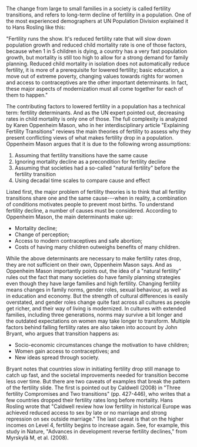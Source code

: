 The change from large to small families in a society is called fertility transitions, and refers to long-term decline of fertility in a population. One of the most experienced demographers at UN Population Division explained it to Hans Rosling like this:

"Fertility runs the show. It's reduced fertility rate that will slow down population growth and reduced child mortality rate is one of those factors, because when 1 in 5 children is dying, a country has a very fast population growth, but mortality is still too high to allow for a strong demand for family planning. Reduced child mortality in isolation does not automatically reduce fertility, it is more of a prerequisite for lowered fertility; basic education, a move out of extreme poverty, changing values towards rights for women and access to contraceptives are the other important determinants. In fact, these major aspects of modernization must all come together for each of them to happen."

The contributing factors to lowered fertility in a population has a technical term: fertility determinants. And as the UN expert pointed out, decreasing rates in child mortality is only one of those. The full complexity is analyzed by Karen Oppenheim Mason, who in her interdisciplinary article "Explaining Fertility Transitions" reviews the main theories of fertility to assess why they present conflicting views of what makes fertility drop in a population. Oppenheim Mason argues that it is due to the following wrong assumptions:

1.  Assuming that fertility transitions have the same cause
2.  Ignoring mortality decline as a precondition for fertility decline
3.  Assuming that societies had a so-called "natural fertility" before the fertility transition
4.  Using decadal time scales to compare cause and effect

Listed first, the major problem of fertility theories is to think that all fertility transitions share one and the same cause---when in reality, a combination of conditions motivates people to prevent most births. To understand fertility decline, a number of causes must be considered. According to Oppenheim Mason, the main determinants make up:

-   Mortality decline;
-   Change of perception;
-   Access to modern contraceptives and safe abortion;
-   Costs of having many children outweighs benefits of many children.

While the above determinants are necessary to make fertility rates drop, they are not sufficient on their own, Oppenheim Mason says. And as Oppenheim Mason importantly points out, the idea of a "natural fertility" rules out the fact that many societies do have family planning strategies even though they have large families and high fertility. Changing fertility means changes in family norms, gender roles, sexual behaviour, as well as in education and economy. But the strength of cultural differences is easily overstated, and gender roles change quite fast across all cultures as people get richer, and their way of living is modernized. In cultures with extended families, including three generations, norms may survive a bit longer and the outdated expectations on women may take longer to transform. Multiple factors behind falling fertility rates are also taken into account by John Bryant, who argues that transition happens as:

-   Socio-economic circumstances change the motivation to have children;
-   Women gain access to contraceptives; and
-   New ideas spread through society.

Bryant notes that countries slow in initiating fertility drop still manage to catch up fast, and the societal improvements needed for transition become less over time. But there are two caveats of examples that break the pattern of the fertility slide. The first is pointed out by Caldwell (2008) in "Three fertility Compromises and Two transitions" (pp. 427-446), who writes that a few countries dropped their fertility rates long before mortality. Hans Rosling wrote that "Caldwell review how low fertility in historical Europe was achieved reduced access to sex by late or no marriage and strong repression on sex outside marriage." The last caveat is that on the higher incomes on Level 4, fertility begins to increase again. See, for example, this study in Nature, "Advances in development reverse fertility declines," from Myrskylä M, et al. (2008).